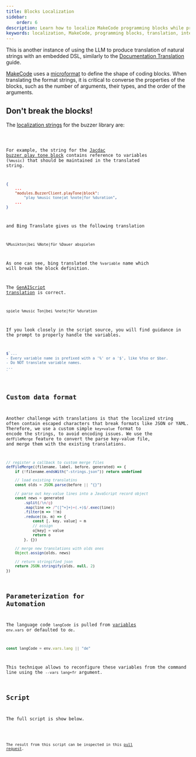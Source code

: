 ```yaml
---
title: Blocks Localization
sidebar:
    order: 6
description: Learn how to localize MakeCode programming blocks while preserving block properties and variable names for international audiences.
keywords: localization, MakeCode, programming blocks, translation, internationalization
---
```



This is another instance of using the LLM to produce translation of natural strings with an embedded DSL, similarly to the [Documentation Translation](./documentation-translations.mdx) guide.

[MakeCode](https://makecode.com) uses a [microformat](https://makecode.com/defining-blocks) to define the shape of coding blocks.
When translating the format strings, it is critical to converse the properties of the blocks, such as the number of arguments, 
their types, and the order of the arguments.

## Don't break the blocks!

The [localization strings](https://github.com/microsoft/pxt-jacdac/blob/45d3489c0b96ed0f74c9bbea53fb0714ae9f7fcc/buzzer/_locales/jacdac-buzzer-strings.json#L1) for the buzzer library are:

<Code title="jacdac-buzzer-strings.json" code={stringsJson} wrap={true} lang="json" />

For example, the string for the [Jacdac buzzer play tone block](https://github.com/microsoft/pxt-jacdac/blob/45d3489c0b96ed0f74c9bbea53fb0714ae9f7fcc/buzzer/_locales/jacdac-buzzer-strings.json#L5-L6) 
contains reference to variables (`%music`) that should be maintained in the translated string.

```json
{
    ...
    "modules.BuzzerClient.playTone|block": 
        "play %music tone|at %note|for %duration",
    ...
}
```

and Bing Translate gives us the following translation

```txt title="Bing Translator"
%Musikton|bei %Note|für %Dauer abspielen
```

As one can see, bing translated the `%variable` name which will break the block definition.

The [GenAIScript translation](https://github.com/microsoft/pxt-jacdac/blob/45d3489c0b96ed0f74c9bbea53fb0714ae9f7fcc/buzzer/_locales/de/jacdac-buzzer-strings.json#L5) is correct.

```txt title="GenAIScript"
spiele %music Ton|bei %note|für %duration
```
If you look closely in the script source, you will find guidance in the prompt to properly
handle the variables.

```js title="block-translator.genai.js"
$`...
- Every variable name is prefixed with a '%' or a '$', like %foo or $bar.
- Do NOT translate variable names.
...
`
```

## Custom data format

Another challenge with translations is that the localized string often 
contain escaped characters that break formats like JSON or YAML. 
Therefore, we use a custom simple `key=value` format
to encode the strings, to avoid encoding issues. 
We use the `defFileMerge` feature to convert the parse key-value file, and merge them with the existing translations.


```js title="block-translator.genai.js"
// register a callback to custom merge files
defFileMerge((filename, label, before, generated) => {
    if (!filename.endsWith("-strings.json")) return undefined

    // load existing translatins
    const olds = JSON.parse(before || "{}")

    // parse out key-value lines into a JavaScript record object
    const news = generated
        .split(/\n/g)
        .map(line => /^([^=]+)=(.+)$/.exec(line))
        .filter(m => !!m)
        .reduce((o, m) => {
            const [, key, value] = m
            // assign
            o[key] = value
            return o
        }, {})

    // merge new translations with olds ones
    Object.assign(olds, news)

    // return stringified json
    return JSON.stringify(olds, null, 2)
})
```

## Parameterization for Automation

The language code `langCode` is pulled from [variables](/genaiscript/reference/scripts/variables) `env.vars` or defaulted to `de`.

```js
const langCode = env.vars.lang || "de"
```

This technique allows to reconfigure these variables from the command line
using the `--vars lang=fr` argument.

## Script

The full script is show below.

<Code code={scriptSource} title="block-translator.genai.js" wrap={true} lang="js" />

The result from this script can be inspected 
in this [pull request](https://github.com/microsoft/pxt-jacdac/pull/108).
